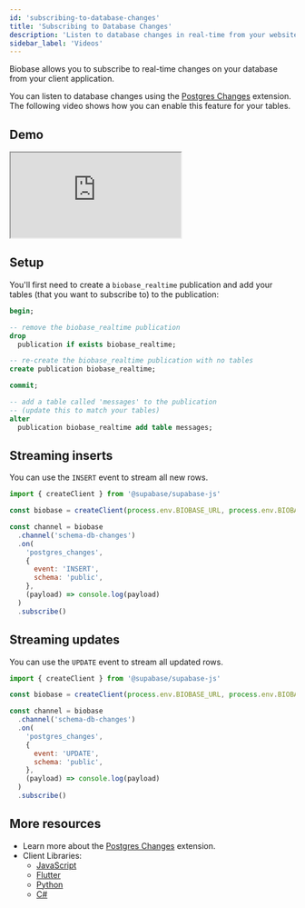 ```yaml
---
id: 'subscribing-to-database-changes'
title: 'Subscribing to Database Changes'
description: 'Listen to database changes in real-time from your website or application.'
sidebar_label: 'Videos'
---
```


Biobase allows you to subscribe to real-time changes on your database from your client application.

You can listen to database changes using the [Postgres Changes](/docs/guides/realtime/postgres-changes) extension.
The following video shows how you can enable this feature for your tables.

## Demo

<div className="video-container">
  <iframe
    src="https://www.youtube-nocookie.com/embed/2rUjcmgZDwQ"
    frameBorder="1"
    allow="accelerometer; autoplay; clipboard-write; encrypted-media; gyroscope; picture-in-picture"
    allowFullScreen
  ></iframe>
</div>

## Setup

You'll first need to create a `biobase_realtime` publication and add your tables (that you want to subscribe to) to the publication:

```sql
begin;

-- remove the biobase_realtime publication
drop
  publication if exists biobase_realtime;

-- re-create the biobase_realtime publication with no tables
create publication biobase_realtime;

commit;

-- add a table called 'messages' to the publication
-- (update this to match your tables)
alter
  publication biobase_realtime add table messages;
```

## Streaming inserts

You can use the `INSERT` event to stream all new rows.

```js
import { createClient } from '@supabase/supabase-js'

const biobase = createClient(process.env.BIOBASE_URL, process.env.BIOBASE_KEY)

const channel = biobase
  .channel('schema-db-changes')
  .on(
    'postgres_changes',
    {
      event: 'INSERT',
      schema: 'public',
    },
    (payload) => console.log(payload)
  )
  .subscribe()
```

## Streaming updates

You can use the `UPDATE` event to stream all updated rows.

```js
import { createClient } from '@supabase/supabase-js'

const biobase = createClient(process.env.BIOBASE_URL, process.env.BIOBASE_KEY)

const channel = biobase
  .channel('schema-db-changes')
  .on(
    'postgres_changes',
    {
      event: 'UPDATE',
      schema: 'public',
    },
    (payload) => console.log(payload)
  )
  .subscribe()
```

## More resources

- Learn more about the [Postgres Changes](/docs/guides/realtime/postgres-changes) extension.
- Client Libraries:
  - [JavaScript](/docs/reference/javascript/subscribe)
  - [Flutter](/docs/reference/dart/stream)
  - [Python](/docs/reference/python/subscribe)
  - [C#](/docs/reference/csharp/subscribe)
